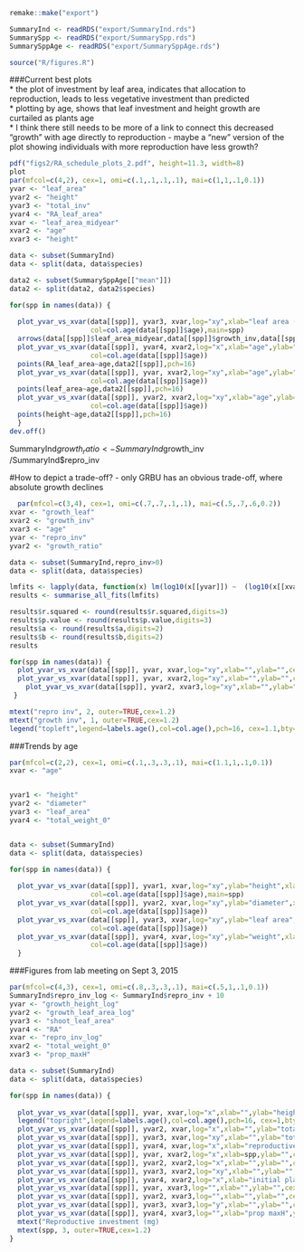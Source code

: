 ```r
remake::make("export")

SummaryInd <- readRDS("export/SummaryInd.rds")
SummarySpp <- readRDS("export/SummarySpp.rds")
SummarySppAge <- readRDS("export/SummarySppAge.rds")

source("R/figures.R")
```

###Current best plots  
* the plot of investment by leaf area, indicates that allocation to reproduction, leads to less vegetative investment than predicted  
* plotting by age, shows that leaf investment and height growth are curtailed as plants age  
* I think there still needs to be more of a link to connect this decreased "growth" with age directly to reproduction - maybe a "new" version of the plot showing individuals with more reproduction have less growth?
```r
pdf("figs2/RA_schedule_plots_2.pdf", height=11.3, width=8)
plot
par(mfcol=c(4,2), cex=1, omi=c(.1,.1,.1,.1), mai=c(1,1,.1,0.1)) 
yvar <- "leaf_area"
yvar2 <- "height"
yvar3 <- "total_inv"
yvar4 <- "RA_leaf_area"
xvar <- "leaf_area_midyear"
xvar2 <- "age"
xvar3 <- "height"

data <- subset(SummaryInd)
data <- split(data, data$species)

data2 <- subset(SummarySppAge[["mean"]])
data2 <- split(data2, data2$species)

for(spp in names(data)) {
  
  plot_yvar_vs_xvar(data[[spp]], yvar3, xvar,log="xy",xlab="leaf area (midyear)",ylab="total investment (mg)",cex=1.1,
                    col=col.age(data[[spp]]$age),main=spp)
  arrows(data[[spp]]$leaf_area_midyear,data[[spp]]$growth_inv,data[[spp]]$leaf_area_midyear,data[[spp]]$total_inv,length = 0, angle = 30, code = 2, col = "black",lwd=1)
  plot_yvar_vs_xvar(data[[spp]], yvar4, xvar2,log="x",xlab="age",ylab="RA",cex=1.1,ylim=c(0,1.4),
                    col=col.age(data[[spp]]$age))
  points(RA_leaf_area~age,data2[[spp]],pch=16)
  plot_yvar_vs_xvar(data[[spp]], yvar, xvar2,log="xy",xlab="age",ylab="final leaf area",cex=1.1,
                    col=col.age(data[[spp]]$age))
  points(leaf_area~age,data2[[spp]],pch=16)
  plot_yvar_vs_xvar(data[[spp]], yvar2, xvar2,log="xy",xlab="age",ylab="height",cex=1.1,
                    col=col.age(data[[spp]]$age))
  points(height~age,data2[[spp]],pch=16)
  }
dev.off()
```
SummaryInd$growth_ratio <- SummaryInd$growth_inv /SummaryInd$repro_inv
         
#How to depict a trade-off?
- only GRBU has an obvious trade-off, where absolute growth declines
```r
  par(mfcol=c(3,4), cex=1, omi=c(.7,.7,.1,.1), mai=c(.5,.7,.6,0.2)) 
xvar <- "growth_leaf"
xvar2 <- "growth_inv"
xvar3 <- "age"
yvar <- "repro_inv"
yvar2 <- "growth_ratio"

data <- subset(SummaryInd,repro_inv>0)
data <- split(data, data$species)

lmfits <- lapply(data, function(x) lm(log10(x[[yvar]]) ~  (log10(x[[xvar]]))))
results <- summarise_all_fits(lmfits)

results$r.squared <- round(results$r.squared,digits=3)
results$p.value <- round(results$p.value,digits=3)
results$a <- round(results$a,digits=2)
results$b <- round(results$b,digits=2)
results

for(spp in names(data)) {
  plot_yvar_vs_xvar(data[[spp]], yvar, xvar,log="xy",xlab="",ylab="",cex=1.3, main=spp,col=col.age(data[[spp]]$age))
  plot_yvar_vs_xvar(data[[spp]], yvar, xvar2,log="xy",xlab="",ylab="",cex=1.3, main=spp,col=col.age(data[[spp]]$age))
    plot_yvar_vs_xvar(data[[spp]], yvar2, xvar3,log="xy",xlab="",ylab="",cex=1.3, main=spp,col=col.age(data[[spp]]$age))
 }

mtext("repro inv", 2, outer=TRUE,cex=1.2)
mtext("growth inv", 1, outer=TRUE,cex=1.2)
legend("topleft",legend=labels.age(),col=col.age(),pch=16, cex=1.1,bty="n")
```

###Trends by age
```r
par(mfcol=c(2,2), cex=1, omi=c(.1,.3,.3,.1), mai=c(1.1,1,.1,0.1)) 
xvar <- "age"


yvar1 <- "height"
yvar2 <- "diameter"
yvar3 <- "leaf_area"
yvar4 <- "total_weight_0"


data <- subset(SummaryInd)
data <- split(data, data$species)

for(spp in names(data)) {
  
  plot_yvar_vs_xvar(data[[spp]], yvar1, xvar,log="xy",ylab="height",xlab="age",cex=1.3,
                    col=col.age(data[[spp]]$age),main=spp)
  plot_yvar_vs_xvar(data[[spp]], yvar2, xvar,log="xy",ylab="diameter",xlab="age",cex=1.3,
                    col=col.age(data[[spp]]$age))
  plot_yvar_vs_xvar(data[[spp]], yvar3, xvar,log="xy",ylab="leaf area",xlab="age",cex=1.3,
                    col=col.age(data[[spp]]$age))
  plot_yvar_vs_xvar(data[[spp]], yvar4, xvar,log="xy",ylab="weight",xlab="age",cex=1.3,
                    col=col.age(data[[spp]]$age))
  }
```


###Figures from lab meeting on Sept 3, 2015
```r
par(mfcol=c(4,3), cex=1, omi=c(.8,.3,.3,.1), mai=c(.5,1,.1,0.1)) 
SummaryInd$repro_inv_log <- SummaryInd$repro_inv + 10
yvar <- "growth_height_log"
yvar2 <- "growth_leaf_area_log"
yvar3 <- "shoot_leaf_area"
yvar4 <- "RA"
xvar <- "repro_inv_log"
xvar2 <- "total_weight_0"
xvar3 <- "prop_maxH"

data <- subset(SummaryInd)
data <- split(data, data$species)

for(spp in names(data)) {
  
  plot_yvar_vs_xvar(data[[spp]], yvar, xvar,log="x",xlab="",ylab="height increase (log-log)",cex=1.3, col=col.age(data[[spp]]$age))
  legend("topright",legend=labels.age(),col=col.age(),pch=16, cex=1,bty="n")
  plot_yvar_vs_xvar(data[[spp]], yvar2, xvar,log="x",xlab="",ylab="total leaf area increase (log-log)",cex=1.3,col=col.age(data[[spp]]$age))
  plot_yvar_vs_xvar(data[[spp]], yvar3, xvar,log="xy",xlab="",ylab="total shoot leaf area",cex=1.3, col=col.age(data[[spp]]$age))
  plot_yvar_vs_xvar(data[[spp]], yvar4, xvar,log="x",xlab="reproductive investment",ylab="RA",cex=1.3,col=col.age(data[[spp]]$age))
  plot_yvar_vs_xvar(data[[spp]], yvar, xvar2,log="x",xlab=spp,ylab="",cex=1.3, col=col.age(data[[spp]]$age))
  plot_yvar_vs_xvar(data[[spp]], yvar2, xvar2,log="x",xlab="",ylab="",cex=1.3, col=col.age(data[[spp]]$age))
  plot_yvar_vs_xvar(data[[spp]], yvar3, xvar2,log="xy",xlab="",ylab="",cex=1.3, col=col.age(data[[spp]]$age))
  plot_yvar_vs_xvar(data[[spp]], yvar4, xvar2,log="x",xlab="initial plant weight",ylab="",cex=1.3,col=col.age(data[[spp]]$age))
  plot_yvar_vs_xvar(data[[spp]], yvar, xvar3,log="",xlab="",ylab="",cex=1.3, col=col.age(data[[spp]]$age))
  plot_yvar_vs_xvar(data[[spp]], yvar2, xvar3,log="",xlab="",ylab="",cex=1.3,col=col.age(data[[spp]]$age))
  plot_yvar_vs_xvar(data[[spp]], yvar3, xvar3,log="y",xlab="",ylab="",cex=1.3,col=col.age(data[[spp]]$age))
  plot_yvar_vs_xvar(data[[spp]], yvar4, xvar3,log="",xlab="prop maxH",ylab="",cex=1.3,col=col.age(data[[spp]]$age))
  mtext("Reproductive investment (mg)                                                                            initial plant weight                                                                                    prop maxH", 1, line=1,outer=TRUE,cex=1.2)
  mtext(spp, 3, outer=TRUE,cex=1.2)   
}
```